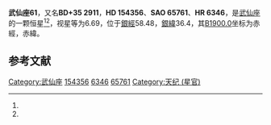 {{Starbox begin
| name = 武仙座61
}}
{{Starbox observe
| epoch = [[J2000.0|J2000.0]]
| constell = [[武仙座|武仙座]]<ref name=SIMBAD>{{cite web
 | url=http://simbad.u-strasbg.fr/simbad/sim-id?Ident=HR+6346
 | title=Pulsating variable Star
 | publisher=Centre de Données astronomiques de Strasbourg
 | work=SIMBAD
 | accessdate=2012-07-13
 | archive-date=2019-09-18
 | archive-url=https://web.archive.org/web/20190918001848/http://simbad.u-strasbg.fr/simbad/sim-id?Ident=HR+6346
 }}</ref><ref name=DATA>{{cite web
 | url=http://vizier.u-strasbg.fr/viz-bin/VizieR-5?-out.add=.&-source=5050&-corr=PK=HR&-out.max=9999&HR=6346
 | title=VizieR Detailed Page
 | accessdate=2012-07-13
 | archive-date=2016-03-05
 | archive-url=https://web.archive.org/web/20160305005209/http://vizier.u-strasbg.fr/viz-bin/VizieR-5?-out.add=.&-source=5050&-corr=PK=HR&-out.max=9999&HR=6346
 | dead-url=no
 }}</ref>
| 星官 = [[天纪|天纪]]（[[天市垣|天市垣]]）
| ra = {{RA|17|3|30.2}}<ref name=SIMBAD /><ref name=DATA />
| dec = {{DEC|+35|24|51}}<ref name=SIMBAD /><ref name=DATA />
| appmag_v = 6.69<ref name=SIMBAD /><ref name=DATA />
}}
{{Starbox character
| class = M4IIIab<ref name=SIMBAD /><ref name=DATA />
| b-v = <ref name=SIMBAD /><ref name=DATA />
| u-b = <ref name=SIMBAD /><ref name=DATA />
| r-i = <ref name=SIMBAD /><ref name=DATA />
| variable = 
}}
{{Starbox astrometry
| radial_v = 
| prop_mo_ra = -12
| parallax = 0.01
| p_error = 
}}
{{Starbox catalog
| names =BD+35 2911，[[SAO星表|SAO]] 65761，[[HD星表|HD]] 154356，[[HR星表|HR]] 6346}}
{{Starbox reference |Simbad=HR+6346}}
{{Starbox end}}

'''武仙座61'''，又名'''BD+35 2911'''，'''HD 154356'''、'''SAO 65761'''、'''HR 6346'''，是[[武仙座|武仙座]]的一颗恒星<ref name=SIMBAD /><ref name=DATA />，视星等为6.69，位于[[銀道座標系|銀經]]58.48，[[銀道座標系|銀緯]]36.4，其[[B1900.0|B1900.0]]坐标为赤經{{RA|16|59|54.7}}，赤緯{{DEC|+35|36.4|19}}。

== 参考文献 ==
{{reflist}}

{{star-stub}}

{{武仙座恒星}}
[[Category:武仙座|Category:武仙座]]
[[Category:HD和HDE天體|154356]]
[[Category:HR天體|6346]]
[[Category:SAO天體|65761]]
[[Category:天纪_(星官)|Category:天纪 (星官)]]